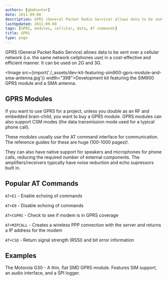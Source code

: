 ```yaml
---
authors: [gbmhunter]
date: 2011-09-08
description: GPRS (General Packet Radio Service) allows data to be sent over a cellular network.
lastUpdated: 2011-09-08
tags: [GPRS, modules, cellular, data, AT commands]
title: GPRS
type: page
---
```


GPRS (General Packet Radio Service) allows data to be sent over a cellular network (i.e. the same network cellphones use) in a cost-effective and efficient manner. It can be used on 2G and 3G.

<Image src={import('./_assets/dev-kit-featuring-sim900-gprs-module-and-sma-antenna.jpg')} width="398">Development kit featuring the SIM900 GPRS module and a SMA antenna.</Image>

## GPRS Modules

If you want to use GPRS for a project, unless you double as an RF and embedded brain-child, you want to buy a GPRS module. GPRS modules can also support CSM modes (the data transmission mode used for a typical phone call).

These modules usually use the AT command interface for communication. The reference guides for these are huge (100-1000 pages)!.

They can also have native support for speakers and microphones for phone calls, reducing the required number of external components. The amplifiers/receivers typically have noise reduction and echo supressors built in.

## Popular AT Commands

`AT+E1` - Enable echoing of commands  

`AT+E0` - Disable echoing of commands  

`AT+CGPRS` - Check to see if modem is in GPRS coverage  

`AT+MIPCALL` - Creates a wireless PPP connection with the server and returns a IP address for the modem  

`AT+CSQ` - Return signal strength (RSSI) and bit error information

## Examples

The Motorola G30 - A thin, flat SMD GPRS module. Features SIM support, an audio interface, and a SPI logger.
